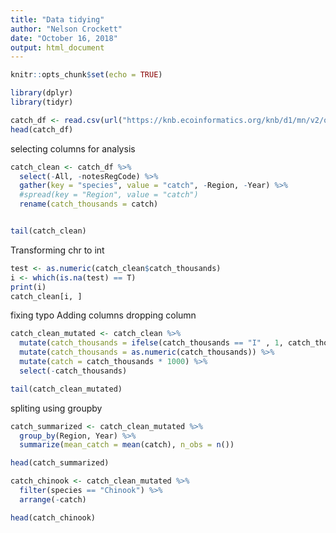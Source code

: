 ```yaml
---
title: "Data tidying"
author: "Nelson Crockett"
date: "October 16, 2018"
output: html_document
---
```


```r
knitr::opts_chunk$set(echo = TRUE)
```

```r
library(dplyr)
library(tidyr)
```

```r
catch_df <- read.csv(url("https://knb.ecoinformatics.org/knb/d1/mn/v2/object/df35b.302.1", method="libcurl"), stringsAsFactors=FALSE)
head(catch_df)
```

selecting columns for analysis
```r
catch_clean <- catch_df %>% 
  select(-All, -notesRegCode) %>% 
  gather(key = "species", value = "catch", -Region, -Year) %>% 
  #spread(key = "Region", value = "catch")
  rename(catch_thousands = catch)


tail(catch_clean)
```

Transforming chr to int

```r
test <- as.numeric(catch_clean$catch_thousands)
i <- which(is.na(test) == T)
print(i)
catch_clean[i, ]

```


fixing typo
Adding columns
dropping column

```r
catch_clean_mutated <- catch_clean %>%
  mutate(catch_thousands = ifelse(catch_thousands == "I" , 1, catch_thousands)) %>% 
  mutate(catch_thousands = as.numeric(catch_thousands)) %>% 
  mutate(catch = catch_thousands * 1000) %>% 
  select(-catch_thousands)

tail(catch_clean_mutated)
```

spliting using groupby

```r
catch_summarized <- catch_clean_mutated %>% 
  group_by(Region, Year) %>% 
  summarize(mean_catch = mean(catch), n_obs = n())

head(catch_summarized)
```


```r
catch_chinook <- catch_clean_mutated %>% 
  filter(species == "Chinook") %>% 
  arrange(-catch)

head(catch_chinook)
```




